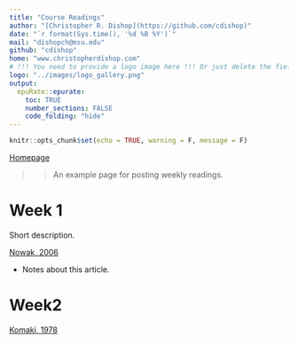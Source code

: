 ```yaml
---
title: "Course Readings"
author: "[Christopher R. Dishop](https://github.com/cdishop)"
date: "`r format(Sys.time(), '%d %B %Y')`"
mail: "dishopch@msu.edu"
github: "cdishop"
home: "www.christopherdishop.com"
# !!! You need to provide a logo image here !!! Or just delete the field for no logo
logo: "../images/logo_gallery.png"
output:
  epuRate::epurate:
    toc: TRUE
    number_sections: FALSE
    code_folding: "hide"
---
```


```r
knitr::opts_chunk$set(echo = TRUE, warning = F, message = F)
```

[Homepage](https://cdishop.github.io/course_skeleton)

>> An example page for posting weekly readings.

# Week 1{#week1}

Short description.

[Nowak, 2006](https://github.com/Cdishop/course_skeleton/raw/master/materials/readings/nowak_2006.pdf)

- Notes about this article.


# Week2{#week2}

[Komaki, 1978](https://github.com/Cdishop/course_skeleton/raw/master/materials/readings/komaki_1978.pdf)






